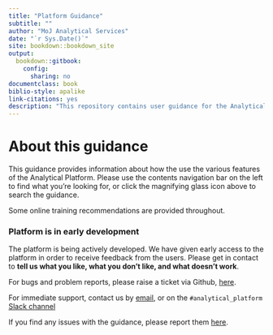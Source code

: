 ```yaml
---
title: "Platform Guidance"
subtitle: ""
author: "MoJ Analytical Services"
date: "`r Sys.Date()`"
site: bookdown::bookdown_site
output:
  bookdown::gitbook:
    config:
      sharing: no
documentclass: book
biblio-style: apalike
link-citations: yes
description: "This repository contains user guidance for the Analytical Platform."
---
```



# About this guidance {-}

This guidance provides information about how the use the various features of the Analytical Platform.  Please use the contents navigation bar on the left to find what you're looking for, or click the magnifying glass icon above to search the guidance.

Some online training recommendations are provided throughout.

### Platform is in early development {-}
The platform is being actively developed. We have given early access to the platform in order to receive feedback from the users. Please get in contact to **tell us what you like, what you don’t like, and what doesn’t work**.  

For bugs and problem reports, please raise a ticket via Github, [here](https://github.com/ministryofjustice/analytics-platform/issues).

For immediate support, contact us by [email](mailto:robin.linacre@digital.justice.gov.uk), or on the `#analytical_platform` [Slack channel](https://asdslack.slack.com/messages/anaytical_platform/)

If you find any issues with the guidance, please report them [here](https://github.com/moj-analytical-services/platform_user_guidance/issues).
